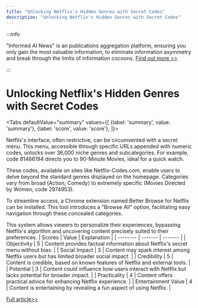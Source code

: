```yaml
---
title: "Unlocking Netflix's Hidden Genres with Secret Codes"
description: "Unlocking Netflix's Hidden Genres with Secret Codes"
---
```



:::info

"Informed AI News" is an publications aggregation platform, ensuring you only gain the most valuable information, to eliminate information asymmetry and break through the limits of information cocoons.  [Find out more >>](/)

:::

# Unlocking Netflix's Hidden Genres with Secret Codes


<Tabs
	defaultValue="summary"
	values={[
	{label: 'summary', value: 'summary'},
	{label: 'score', value: 'score'},
]}>
<TabItem value="summary">


Netflix's interface, often restrictive, can be circumvented with a secret menu. This menu, accessible through specific URLs appended with numeric codes, unlocks over 36,000 niche genres and subcategories. For example, code 81466194 directs you to 90-Minute Movies, ideal for a quick watch.

These codes, available on sites like Netflix-Codes.com, enable users to delve beyond the standard genres displayed on the homepage. Categories vary from broad (Action, Comedy) to extremely specific (Movies Directed by Women, code 2974953).

To streamline access, a Chrome extension named Better Browse for Netflix can be installed. This tool introduces a "Browse All" option, facilitating easy navigation through these concealed categories.

This system allows viewers to personalize their experiences, bypassing Netflix's algorithm and uncovering content precisely suited to their preferences.
</TabItem>
<TabItem value="score">
	| Scores     | Value   | Explanation |
	| -------- | ------- | ------- |
	| Objectivity  | 5    | Content provides factual information about Netflix's secret menu without bias.    |
	| Social Impact | 3     | Content may spark interest among Netflix users but has limited broader social impact.    |
	| Credibility    | 5    | Content is credible, based on known features of Netflix and external tools.    |
	| Potential    | 3    | Content could influence how users interact with Netflix but lacks potential for broader impact.    |
	| Practicality    | 4    | Content offers practical advice for enhancing Netflix experience.    |
	| Entertainment Value    | 4    | Content is entertaining by revealing a fun aspect of using Netflix.    |
</TabItem>
</Tabs>

[Full article>>](https://www.cnet.com/tech/services-and-software/use-the-netflix-secret-menu-for-a-perfectly-personalized-queue/#ftag=CAD590a51e)
